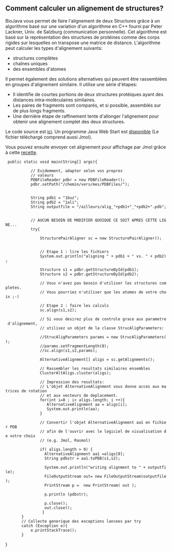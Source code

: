 == Comment calculer un alignement de structures? ==

BioJava vous permet de faire l'alignement de deux Structures gr&acirc;ce &agrave; un algorithme bas&eacute; sur une variation d'un algorithme en C++ fourni par Peter Lackner, Univ. de Salzburg (communication personnelle). Cet algorithme est basé sur la représentation des structures de protéines comme des corps rigides sur lesquelles on transpose une matrice de distance. L'algorithme peut calculer les types d'alignement suivants:
<ul>
<li>structures complètes</li>
<li>chaînes uniques</li>
<li>des ensembles d'atomes</li>
</ul>
Il permet également des solutions alternatives qui peuvent être rassemblées en groupes d'alignement similaire. Il utilise une série d'étapes:
<ul>
<li>Il identifie de courtes portions de deux structures protéiques ayant des distances intra-moléculaires similaires. </li>
<li>Les paires de fragments sont comparés, et si possible, assemblés sur de plus longs fragments.</li>
<li>Une dernière étape de raffinement tente d'allonger l'alignement pour obtenir une alignement complet des deux structures.</li>
</ul>
<p>Le code source est [http://code.open-bio.org/svnweb/index.cgi/biojava/view/biojava-live/trunk/src/org/biojava/bio/structure/align/StructurePairAligner.java ici]. Un programme Java Web Start est [http://www.biojava.org/download/performance/biojava-structure-example1.jnlp disponible] (Le fichier téléchargé comprend aussi Jmol).</p>

<p>Vous pouvez ensuite envoyer cet alignement pour affichage par Jmol gr&acirc;ce &agrave; cette [http://biojava.org/wiki/BioJava:CookBookFrench:PDB:Jmol recette].</p>

<java>

  public static void main(String[] args){

            // Evidemment, adapter selon vos propres
            // valeurs
            PDBFileReader pdbr = new PDBFileReader();          
            pdbr.setPath("/chemin/vers/mes/PDBFiles/");
            
            
            String pdb1 = "1buz";
            String pdb2 = "1ali";            
            String outputfile = "/ailleurs/alig_"+pdb1+"_"+pdb2+".pdb";
          

            // AUCUN BESOIN DE MODIFIER QUOIQUE CE SOIT APRES CETTE LIGNE...
            try{
  
                StructurePairAligner sc = new StructurePairAligner();            
            
                // Etape 1 : lire les fichiers 
                System.out.println("aligning " + pdb1 + " vs. " + pdb2);
            
                Structure s1 = pdbr.getStructureById(pdb1);
                Structure s2 = pdbr.getStructureById(pdb2);                       
                // Vous n'avez pas besoin d'utiliser les structures completes.
                // Vous pourriez n'utiliser que les atomes de votre choix ;-)

                // Etape 2 : faire les calculs
                sc.align(s1,s2);

                // Si vous desirez plus de controle grace aux parametre d'alignement,
                // utilisez un objet de la classe StrucAligParameters:

                //StrucAligParameters params = new StrucAligParameters();
                //params.setFragmentLength(8);      
                //sc.align(s1,s2,params); 

                AlternativeAlignment[] aligs = sc.getAlignments();
            
                // Rassembler les resultats similaires ensembles 
                ClusterAltAligs.cluster(aligs);
            
                // Impression des resultats:
                // L'objet AlternativeAlignment vous donne acces aux matrices de rotation 
                // et aux vecteurs de deplacement.
                for(int i=0 ; i< aligs.length; i ++){
                   AlternativeAlignment aa = aligs[i];
                   System.out.println(aa);              
                }
                      
                // Convertir l'objet AlternativeAlignment aa1 en fichier PDB
                // afin de l'ouvrir avec le logiciel de visualisation de votre choix
                // (e.g. Jmol, Rasmol)
            
                if( aligs.length > 0) {
                  AlternativeAlignment aa1 =aligs[0];
                  String pdbstr = aa1.toPDB(s1,s2);
                
                  System.out.println("writing alignment to " + outputfile);
                  FileOutputStream out= new FileOutputStream(outputfile); 
                  PrintStream p =  new PrintStream( out );
        
                  p.println (pdbstr);

                  p.close();
                  out.close();
                 }                       
        } 
        // Collecte generique des exceptions lancees par try
        catch (Exception e){
            e.printStackTrace();
        }

}
</java>
